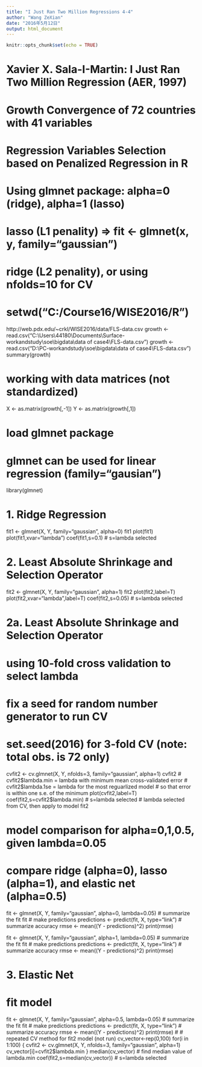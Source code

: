```yaml
---
title: "I Just Ran Two Million Regressions 4-4"
author: "Wang ZeXian"
date: "2016年5月12日"
output: html_document
---
```


```r
knitr::opts_chunk$set(echo = TRUE)
```

# Xavier X. Sala-I-Martin: I Just Ran Two Million Regression (AER, 1997)
# Growth Convergence of 72 countries with 41 variables
# Regression Variables Selection based on Penalized Regression in R
# Using glmnet package: alpha=0 (ridge), alpha=1 (lasso)
# lasso (L1 penality) => fit <- glmnet(x, y, family="gaussian")
# ridge (L2 penality), or using nfolds=10 for CV
# setwd("C:/Course16/WISE2016/R")
http://web.pdx.edu/~crkl/WISE2016/data/FLS-data.csv
growth <- read.csv("C:\\Users\\44180\\Documents\\Surface-workandstudy\\soe\\bigdata\\data of case4\\FLS-data.csv")
growth <- read.csv("D:\\PC-workandstudy\\soe\\bigdata\\data of case4\\FLS-data.csv")
summary(growth)

# working with data matrices (not standardized)
X <- as.matrix(growth[,-1])
Y <- as.matrix(growth[,1])

# load glmnet package
# glmnet can be used for linear regression (family="gausian")
library(glmnet)

# 1. Ridge Regression
fit1 <- glmnet(X, Y, family="gaussian", alpha=0)
fit1
plot(fit1)
plot(fit1,xvar="lambda")
coef(fit1,s=0.1)  # s=lambda selected

# 2. Least Absolute Shrinkage and Selection Operator
fit2 <- glmnet(X, Y, family="gaussian", alpha=1)
fit2
plot(fit2,label=T)
plot(fit2,xvar="lambda",label=T)
coef(fit2,s=0.05)  # s=lambda selected

# 2a. Least Absolute Shrinkage and Selection Operator
# using 10-fold cross validation to select lambda
# fix a seed for random number generator to run CV
# set.seed(2016) for 3-fold CV (note: total obs. is 72 only)
cvfit2 <- cv.glmnet(X, Y, nfolds=3, family="gaussian", alpha=1)
cvfit2
# cvfit2$lambda.min = lambda with minimum mean cross-validated error
# cvfit2$lambda.1se = lambda for the most reguarlized model 
#                     so that error is within one s.e. of the minimum
plot(cvfit2,label=T)
coef(fit2,s=cvfit2$lambda.min)  # s=lambda selected 
# lambda selected from CV, then apply to model fit2

# model comparison for alpha=0,1,0.5, given lambda=0.05
# compare ridge (alpha=0), lasso (alpha=1), and elastic net (alpha=0.5)
fit <- glmnet(X, Y, family="gaussian", alpha=0, lambda=0.05)
# summarize the fit
fit
# make predictions
predictions <- predict(fit, X, type="link")
# summarize accuracy
rmse <- mean((Y - predictions)^2)
print(rmse)

fit <- glmnet(X, Y, family="gaussian", alpha=1, lambda=0.05)
# summarize the fit
fit
# make predictions
predictions <- predict(fit, X, type="link")
# summarize accuracy
rmse <- mean((Y - predictions)^2)
print(rmse)

# 3. Elastic Net
# fit model
fit <- glmnet(X, Y, family="gaussian", alpha=0.5, lambda=0.05)
# summarize the fit
fit
# make predictions
predictions <- predict(fit, X, type="link")
# summarize accuracy
rmse <- mean((Y - predictions)^2)
print(rmse)
#
# repeated CV method for fit2 model (not run)
cv_vector<-rep(0,100)
for(i in 1:100) {
  cvfit2 <- cv.glmnet(X, Y, nfolds=3, family="gaussian", alpha=1)
  cv_vector[i]=cvfit2$lambda.min
}
median(cv_vector)  # find median value of lambda.min
coef(fit2,s=median(cv_vector))  # s=lambda selected 

